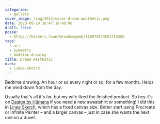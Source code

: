 ```yaml
---
categories:
  - gallery
cover_image: /img/2023/cover-dream-aesthetic.png
date: 2023-08-29 10:47:16-08:00
draft: false
posse:
  - https://hackers.town/@randomgeek/110974473593716208
tags:
  - art
  - symmetry
  - bedtime-drawing
title: Dream Aesthetic
uses:
  - linea-sketch
---
```


Bedtime drawing.
An hour or so every night or so, for a few months.
Helps me wind down from the day.

Usually that's all it's for, but my wife liked the finished product.
So hey it's on [Design by Hümans][dbh] if you need a new sweatshirt or something!
I did this in [Linea Sketch][linea], which has a fixed canvas size.
Better start using Procreate or Infinite Painter – and a larger canvas –
just in case she wants the next one on a duvet.

[dbh]: https://www.designbyhumans.com/shop/pullover-hoodie/dream-aesthetic/1924278/
[linea]: https://linea-app.com/
